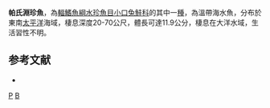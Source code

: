 {{Speciesbox 
| status = NE
| status_system = IUCN3.1
| taxon = Bathylagichthys parini
| authority = [[Kobyliansky|Kobyliansky]], 1990
| synonyms = 
}}

'''帕氏淵珍魚'''，為[[輻鰭魚綱|輻鰭魚綱]][[水珍魚目|水珍魚目]][[小口兔鮭科|小口兔鮭科]]的其中一[[種|種]]，為溫帶海水魚，分布於東南[[太平洋|太平洋]]海域，棲息深度20-70公尺，體長可達11.9公分，棲息在大洋水域，生活習性不明。

==参考文献==
*{{FishBase_species|genus=Bathylagichthys|species=parini|year=2015|month=8}}

{{Taxonbar|from=Q2083495}}

[[Category:淵珍魚屬|P]]
[[Category:1990年描述的鱼类|B]]